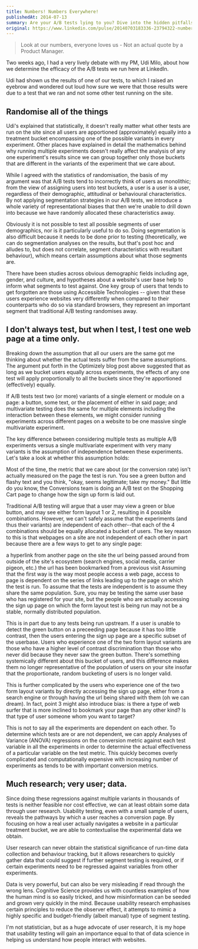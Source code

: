 ```yaml
---
title: Numbers! Numbers Everywhere!
publishedAt: 2014-07-13
summary: Are your A/B tests lying to you? Dive into the hidden pitfalls of treating users as statistical monoliths rather than complex individuals. This provocative exploration challenges conventional wisdom about web experiments and reveals why your conversion metrics might be hiding crucial insights about how real humans navigate your digital experiences.
original: https://www.linkedin.com/pulse/20140703183336-23794322-numbers-numbers-everywhere
---
```


> Look at our numbers, everyone loves us - Not an actual quote by a Product
> Manager.

Two weeks ago, I had a very lively debate with my PM, Udi Milo, about how we
determine the efficacy of the A/B tests we run here at LinkedIn.

Udi had shown us the results of one of our tests, to which I raised an eyebrow
and wondered out loud how sure we were that those results were due to a test
that we ran and not some other test running on the site.

## Randomise all of the things 
Udi's explained that statistically, it doesn't
really matter what other tests are run on the site since all users are
apportioned (approximately) equally into a treatment bucket encompassing one of
the possible variants in every experiment. Other places have explained in detail
the mathematics behind why running multiple experiments doesn't really affect
the analysis of any one experiment's results since we can group together only
those buckets that are different in the variants of the experiment that we care
about.

While I agreed with the statistics of randomisation, the basis of my argument
was that A/B tests tend to incorrectly think of users as monolithic; from the
view of assigning users into test buckets, a user is a user is a user,
regardless of their demographic, attitudinal or behavioural characteristics. By
not applying segmentation strategies in our A/B tests, we introduce a whole
variety of representational biases that then we're unable to drill down into
because we have randomly allocated these characteristics away.

Obviously it is not possible to test all possible segments of user demographics,
nor is it particularly useful to do so. Doing segmentation is also difficult
because it needs to be done prior to testing (theoretically, we can do
segmentation analyses on the results, but that's post hoc and alludes to, but
does not correlate, segment characteristics with resultant behaviour), which
means certain assumptions about what those segments are.

There have been studies across obvious demographic fields including age, gender,
and culture, and hypotheses about a website's user base help to inform what
segments to test against. One key group of users that tends to get forgotten are
those using Accessible Technologies -- given that these users experience
websites very differently when compared to their counterparts who do so via
standard browsers, they represent an important segment that traditional A/B
testing randomises away.

## I don't always test, but when I test, I test one web page at a time only.
Breaking down the assumption that all our users are the same got me thinking
about whether the actual tests suffer from the same assumptions. The argument
put forth in the Optimizely blog post above suggested that as long as we bucket
users equally across experiments, the effects of any one test will apply
proportionally to all the buckets since they're apportioned (effectively)
equally.

If A/B tests test two (or more) variants of a single element or module on a
page: a button, some text, or the placement of either in said page; and
multivariate testing does the same for multiple elements including the
interaction between these elements, we might consider running experiments across
different pages on a website to be one massive single multivariate experiment.

The key difference between considering multiple tests as multiple A/B
experiments versus a single multivariate experiment with very many variants is
the assumption of independence between these experiments. Let's take a look at
whether this assumption holds:

Most of the time, the metric that we care about (or the conversion rate) isn't
actually measured on the page the test is run. You see a green button and flashy
text and you think, "okay, seems legitimate; take my money." But little do you
know, the Conversions team is doing an A/B test on the Shopping Cart page to
change how the sign up form is laid out.

Traditional A/B testing will argue that a user may view a green or blue button,
and may see either form layout 1 or 2, resulting in 4 possible combinations.
However, we can't safely assume that the experiments (and thus their variants)
are independent of each other--that each of the 4 combinations should be equally
allocated a bucket of users. The key reason to this is that webpages on a site
are not independent of each other in part because there are a few ways to get to
any single page:

a hyperlink from another page on the site the url being passed around from
outside of the site's ecosystem (search engines, social media, carrier pigeon,
etc.) the url has been bookmarked from a previous visit Assuming that the first
way is the way most people access a web page, access to page is dependent on the
series of links leading up to the page on which the test is run. To assume that
the tests are independent is to assume they share the same population. Sure, you
may be testing the same user base who has registered for your site, but the
people who are actually accessing the sign up page on which the form layout test
is being run may not be a stable, normally distributed population.

This is in part due to any tests being run upstream. If a user is unable to
detect the green button on a preceeding page because it has too little contrast,
then the users entering the sign up page are a specific subset of the userbase.
Users who experience one of the two form layout variants are those who have a
higher level of contrast discrimination than those who never did because they
never saw the green button. There's something systemically different about this
bucket of users, and this difference makes them no longer representative of the
population of users on your site insofar that the proportionate, random
bucketing of users is no longer valid.

This is further complicated by the users who experience one of the two form
layout variants by directly accessing the sign up page, either from a search
engine or through having the url being shared with them (oh we can dream). In
fact, point 3 might also introduce bias: is there a type of web surfer that is
more inclined to bookmark your page than any other kind? Is that type of user
someone whom you want to target?

This is not to say all the experiments are dependent on each other. To determine
which tests are or are not dependent, we can apply Analyses of Variance (ANOVA)
regressions on the conversion metric against each test variable in all the
experiments in order to determine the actual effectiveness of a particular
variable on the test metric. This quickly becomes overly complicated and
computationally expensive with increasing number of experiments as tends to be
with important conversion metrics.

## Much research; very user; data. 
Since doing these regressions against multiple
variants in thousands of tests is neither feasible nor cost effective, we can at
least obtain some data through user research. Usability testing, even with a
small sample of users, reveals the pathways by which a user reaches a conversion
page. By focusing on how a real user actually navigates a website in a
particular treatment bucket, we are able to contextualise the experimental data
we obtain.

User research can never obtain the statistical significance of run-time data
collection and behaviour tracking, but it allows researchers to quickly gather
data that could suggest if further segment testing is required, or if certain
experiments need to be regressed against variables from other experiments.

Data is very powerful, but can also be very misleading if read through the wrong
lens. Cognitive Science provides us with countless examples of how the human
mind is so easily tricked, and how misinformation can be seeded and grown very
quickly in the mind. Because usability research emphasises certain principles to
reduce the observer effect, it attempts to mimic a highly specific and
budget-friendly (albeit manual) type of segment testing.

I'm not statistician, but as a huge advocate of user research, it is my hope
that usability testing will gain an importance equal to that of data science in
helping us understand how people interact with websites.